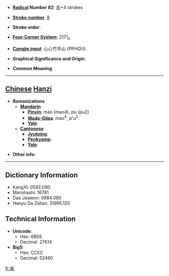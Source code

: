 * '''[[Wiktionary:Chinese radical index| Radical]] Number 82''': [[Wiktionary:Chinese radical index 毛|毛]]+4 strokes

* '''[[Wiktionary:Chinese total strokes index|Stroke number]]''': [[Wiktionary:Chinese total strokes index 8|8]]

* '''Stroke order''': 

* '''[[Wiktionary:Chinese four corner index|Four-Corner System]]''': 2171<sub>4</sub>

* '''[[Wiktionary:Chinese Cangjie index|Cangjie input]]''': 心心竹手山 (PPHQU)

* '''Graphical Significance and Origin''': 

* '''Common Meaning'''

----

== [[Chinese]] [[Hanzi]] ==

* '''Romanizations'''
** '''[[Mandarin]]'''
*** '''[[Pinyin]]''': mào (mao4), pú (pu2)
*** '''[[Wade-Giles]]''': mao<sup>4</sup>, p'u<sup>2</sup>
*** '''[[Yale]]''': 
** '''[[Cantonese]]'''
*** '''[[Jyutping]]''':
*** '''[[Penkyamp]]''': 
*** '''[[Yale]]''': 

* '''Other info''': 

----

== Dictionary Information ==

* KangXi: 0592.090
* Morohashi: 16781
* Dae Jaweon: 0984.090
* Hanyu Da Zidian: 31995.120

== Technical Information ==

* '''Unicode''':
** Hex: 6BDE
** Decimal: 27614
* '''Big5''':
** Hex: CCEC
** Decimal: 52460

[[fr:毞]]